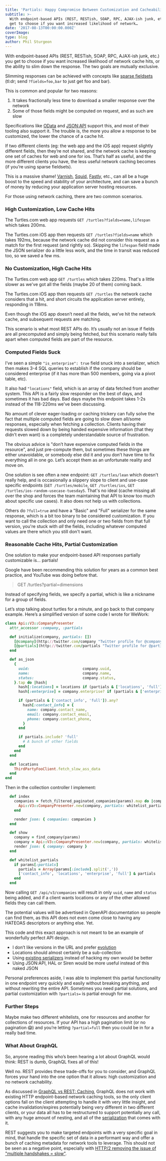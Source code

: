 ```yaml
---
title: 'Partials: Happy Compromise Between Customization and Cacheability'
subtitle: >-
  With endpoint-based APIs (REST, RESTish, SOAP, RPC, AJAX-ish junk, etc.) you
  get to choose if you want increased likelihood of network…
date: '2017-08-13T00:00:00.000Z'
coverImage:
type: blog
author: Phil Sturgeon
---
```


With endpoint-based APIs (REST, RESTish, SOAP, RPC, AJAX-ish junk, etc.) you get
to choose if you want increased likelihood of network cache hits, or the ability
to slim down the response. The two goals are mutually exclusive.

Slimming responses can be achieved with concepts like [sparse
fieldsets](https://philsturgeon.uk/api/2017/08/13/a-happy-compromise-between-customization-and-cacheability/jsonapi.org/format/#fetching-sparse-fieldsets)
(tl:dr; send `?fields=foo,bar` to just get foo and bar).

This is common and popular for two reasons:

1. It takes fractionally less time to download a smaller response over the
network
2. Some of those fields might be computed on request, and as such are
slow

Specifications like [OData](http://www.odata.org/) and
[JSON:API](http://jsonapi.org/format/#fetching-sparse-fieldsets)
support this, and most of their tooling also support it. The trouble is, the
more you allow a response to be customized, the lower the chance of a cache hit.

If two different clients (eg: the web app and the iOS app) request slightly
different fields, then they’re not shared, and the network cache is keeping one
set of caches for web and one for ios. That’s half as useful, and the more
different clients you have, the less useful network caching becomes (if you’re
using sparse fieldsets).

This is a massive shame! [Varnish](http://varnish-software.com/),
[Squid](http://www.squid-cache.org/), [Fastly](https://www.fastly.com/), etc.,
can all be a huge boost to the speed and stability of your architecture, and can
save a bunch of money by reducing your application server hosting resources.

For those using network caching, there are two common scenarios.

### High Customization, Low Cache Hits

The Turtles.com web app requests `GET /turtles?fields=name,lifespan` which takes
200ms.

The Turtles.com iOS app then requests `GET /turtles?fields=name` which takes
192ms, because the network cache did not consider this request as a match for
the first request (and rightly so). Skipping the `lifespan` field made the JSON
serializer do a little less work, and the time in transit was reduced too, so we
saved a few ms.

### No Customization, High Cache Hits

The Turtles.com web app `GET /turtles` which takes 220ms. That's a little slower
as we've got all the fields (maybe 20 of them) coming back.

The Turtles.com iOS app then requests `GET /turtles` the network cache considers
that a hit, and short circuits the application server entirely, responding in
118ms.

Even though the iOS app doesn’t need all the fields, we’ve hit the network
cache, and subsequent requests are matching.

This scenario is what most REST APIs do. It’s usually not an issue if fields are
all precomputed and simply being fetched, but this scenario really falls apart
when computed fields are part of the resource.

### Computed Fields Suck

I’ve seen a simple `"is_enterprise": true` field snuck into a serializer, which
then makes 3-4 SQL queries to establish if the company should be considered
enterprise (if it has more than 500 members, going via a pivot table, etc).

It also had `"locations"` field, which is an array of data fetched from another
system. This API is a fairly slow responder on the best of days, and sometimes
it has bad days. Bad days maybe this endpoint takes 1-2s instead of the
118-220ms we've been discussing.

No amount of clever eager-loading or caching trickery can fully solve the fact
that multiple computed fields are going to slow down all/some responses,
especially when fetching a collection. Clients having their requests slowed down
by being handed expensive information (that they didn’t even want) is a
completely understandable source of frustration.

The obvious advice is "don’t have expensive computed fields in the resource",
and just pre-compute them, but sometimes these things are either unavoidable, or
somebody else did it and you don’t have time to fix everything all in one go.
Let’s accept them as an unfortunate reality and move on.

One solution is see often a new endpoint: `GET /turtles/lean` which doesn't
really help, and is occasionally a slippery slope to client and use-case
specific endpoints (`GET /turtles/mobile`, `GET /turtles/ios`, `GET
/turtles/ios-random-usecase-tuesday5`. That's no ideal (cache missing all over
the shop and forces the team maintaining that API to know too much about
specific use cases). It also does not help us with collections.

Others do `?full=true` and have a "Basic" and "Full" serializer for the same
response, which is a bit too binary to be considered customization. If you want
to call the collection and only need one or two fields from that full version,
you're stuck with _all_ the fields, including whatever computed values are there
which you still don't want.

### Reasonable Cache Hits, Partial Customization

One solution to make your endpoint-based API responses partially customizable
is… partials!

Google have been recommending this solution for years as a common best practice,
and YouTube was doing before that.

> GET /turtles?partial=dimensions

Instead of specifying fields, we specify a partial, which is like a nickname for a group of fields.

Let’s stop talking about turtles for a minute, and go back to that company example. Here’s a simplified version of some code I wrote for WeWork:

``` ruby
class Api::V3::CompanyPresenter
  attr_accessor :company, :partials

  def initialize(company, partials: [])
    [@company](http://twitter.com/company "Twitter profile for @company") = company
    [@partials](http://twitter.com/partials "Twitter profile for @partials") = Array(partials)
  end

  def as_json
    {
      uuid:                        company.uuid,
      name:                        company.name,
      status:                      company.status,
    }.tap do |hash|
      hash[:locations] = locations if (partials & ['locations', 'full']).any?
      hash[:enterprise] = company.enterprise? if (partials & ['enterprise', 'full']).any?

      if (partials & ['contact_info', 'full']).any?
        hash[:contact_info] = {
          name: company.contact_name,
          email: company.contact_email,
          phone: company.contact_phone,
        }
      end

      if partials.include? 'full'
        # A bunch of other fields
      end
    end
  end

  def locations
    ThirdPartyFooClient.fetch_slow_ass_data
  end
end
```

Then in the collection controller I implement:

``` ruby
  def index
    companies = fetch_filtered_paginated_companies(params).map do |company|
      Api::V3::CompanyPresenter.new(company, partials: whitelist_partials).as_json
    end

    render json: { companies: companies }
  end

  def show
    company = find_company(params)
    company = Api::V3::CompanyPresenter.new(company, partials: whitelist_partials).as_json
    render json: { company: company }
  end

  def whitelist_partials
    if params[:partials]
      partials = Array(params[:include].split(','))
      ['contact_info', 'locations', 'enterprise', 'full'] & partials
    end
  end
```

Now calling `GET /api/v3/companies` will result in only `uuid`, `name` and
`status` being added, and if a client wants locations or any of the other
allowed fields they can call them.

The potential values will be advertised in OpenAPI documentation so people can
find them, as this API does not even come close to having any HATEOAS
descriptors or anything else. Yet.

This code and this exact approach is not meant to be an example of wonderfully
perfect API design.

* I don’t like versions in the URL and prefer [evolution](https://www.mnot.net/blog/2012/12/04/api-evolution.html)
* Locations should almost certainly be a sub-collection
* Using [existing serializers](https://philsturgeon.uk/api/2015/05/30/serializing-api-output/) instead of hacking my own would be better
* Using JSON:API, HAL or Siren would be more useful instead of this naked JSON

Personal preferences aside, I was able to implement this partial functionality
in one endpoint very quickly and easily without breaking anything, and without
rewriting the entire API. Sometimes you need partial solutions, and partial
customization with `?partials=` is partial enough for me.

### Further Steps

Maybe make two different whitelists, one for resources and another for
collections of resources. If your API has a high pagination limit (or no
pagination 😱) and you’re letting `?partial=full` then you could be in for a
really bad time.

### What About GraphQL

So, anyone reading this who’s been hearing a lot about GraphQL would think: REST
is dumb, GraphQL fixes all of this!

Well no. REST provides these trade-offs for you to consider, and GraphQL forces
your hand into the one option that it allows: high customization and no
network cachability.

As discussed in [GraphQL vs REST:
Caching](https://philsturgeon.uk/api/2017/01/26/graphql-vs-rest-caching/),
GraphQL does not work with existing HTTP endpoint-based network caching tools,
so the only client options fall on the client attempting to handle it with very
little insight, and cache invalidation/expires potentially being very different
in two different clients, or your data all has to be restructured to support
potentially any call, with any huge amount of nesting, and all of the
[serialization](https://philsturgeon.uk/api/2015/05/30/serializing-api-output/)
that comes with it.

REST suggests you to make targeted endpoints with a very specific goal in mind,
that handle the specific set of data in a performant way and offer a bunch of
caching metadata for network tools to leverage. This should not be seen as a
negative point, especially with [HTTP/2 removing the issue of "multiple
handshakes = slow"](/blog/lets-stop-building-apis-around-a-network-hack).
